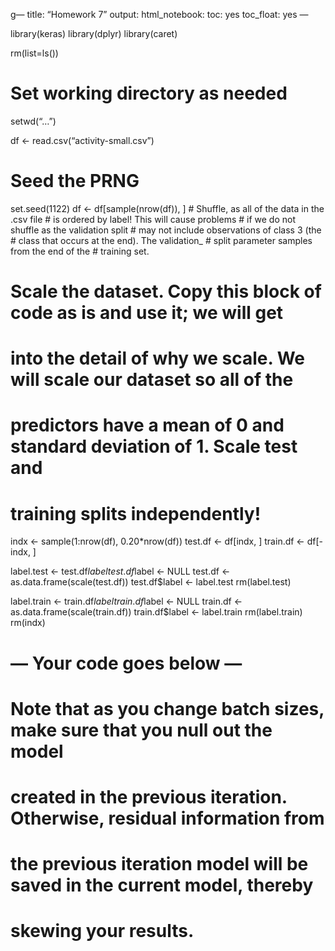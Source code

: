 g---
  title: "Homework 7"
output: 
  html_notebook:
  toc: yes
toc_float: yes
---
  
library(keras)
library(dplyr)
library(caret)

rm(list=ls())

# Set working directory as needed
setwd("...")

df <- read.csv("activity-small.csv")

# Seed the PRNG
set.seed(1122)
df <- df[sample(nrow(df)), ] # Shuffle, as all of the data in the .csv file
                             # is ordered by label!  This will cause problems
                             # if we do not shuffle as the validation split
                             # may not include observations of class 3 (the
                             # class that occurs at the end).  The validation_
                             # split parameter samples from the end of the
                             # training set.

# Scale the dataset.  Copy this block of code as is and use it; we will get
# into the detail of why we scale.  We will scale our dataset so all of the
# predictors have a mean of 0 and standard deviation of 1.  Scale test and
# training splits independently!

indx <- sample(1:nrow(df), 0.20*nrow(df))
test.df  <- df[indx, ]
train.df <- df[-indx, ]

label.test <- test.df$label
test.df$label <- NULL
test.df <- as.data.frame(scale(test.df))
test.df$label <- label.test
rm(label.test)

label.train <- train.df$label
train.df$label <- NULL
train.df <- as.data.frame(scale(train.df))
train.df$label <- label.train
rm(label.train)
rm(indx)

# --- Your code goes below ---
# Note that as you change batch sizes, make sure that you null out the model
# created in the previous iteration.  Otherwise, residual information from 
# the previous iteration model will be saved in the current model, thereby
# skewing your results.


